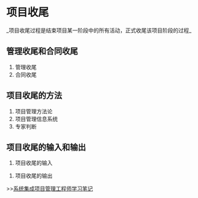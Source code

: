 = 项目收尾 =
_项目收尾过程是结束项目某一阶段中的所有活动，正式收尾该项目阶段的过程_

== 管理收尾和合同收尾 ==
# 管理收尾
# 合同收尾

== 项目收尾的方法 ==
# 项目管理方法论
# 项目管理信息系统
# 专家判断

== 项目收尾的输入和输出 ==
# 项目收尾的输入

{{{class="brush: text"
1) 项目管理计划
2) 合同文件
3) 组织过程资产
}}}

# 项目收尾的输出

{{{class="brush: text"
1) 最终产品、服务或成果的移交
2) 管理收尾办法和合同收尾办法
3) 已更新的组织过程资产
}}}

>>[[系统集成项目管理工程师学习笔记]]
